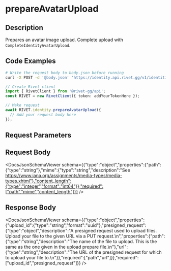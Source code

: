 

# prepareAvatarUpload

## Description

Prepares an avatar image upload. Complete upload with `CompleteIdentityAvatarUpload`.


## Code Examples

<CodeGroup title='Request' tag='POST' label='https://identity.api.rivet.gg/v1/identities/avatar-upload/prepare'>

```bash {{ title: 'cURL' }}
# Write the request body to body.json before running
curl -X POST -d '@body.json' 'https://identity.api.rivet.gg/v1/identities/avatar-upload/prepare'
```

```ts
// Create Rivet client
import { RivetClient } from '@rivet-gg/api';
const RIVET = new RivetClient({ token: addYourTokenHere });

// Make request
await RIVET.identity.prepareAvatarUpload({
  // Add your request body here
});
```

</CodeGroup>


## Request Parameters


## Request Body

<DocsJsonSchemaViewer schema={{"type":"object","properties":{"path":{"type":"string"},"mime":{"type":"string","description":"See https://www.iana.org/assignments/media-types/media-types.xhtml"},"content_length":{"type":"integer","format":"int64"}},"required":["path","mime","content_length"]}} />


## Response Body

<DocsJsonSchemaViewer schema={{"type":"object","properties":{"upload_id":{"type":"string","format":"uuid"},"presigned_request":{"type":"object","description":"A presigned request used to upload files.  Upload your file to the given URL via a PUT request.\n","properties":{"path":{"type":"string","description":"The name of the file to upload.  This is the same as the one given in the upload prepare file.\n"},"url":{"type":"string","description":"The URL of the presigned request for which to upload your file to.\n"}},"required":["path","url"]}},"required":["upload_id","presigned_request"]}} />

